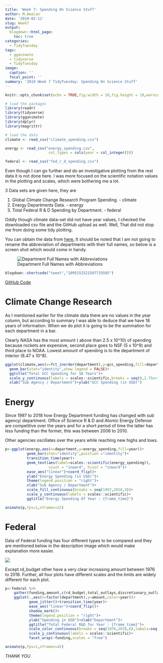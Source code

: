 ```yaml
---
title: 'Week 7: Spending On Science Stuff'
author: M.Amalan
date: '2019-02-11'
slug: Week7
output:
  blogdown::html_page:
    toc: true
categories:
  - TidyTuesday
tags:
  - gganimate
  - tidyverse
  - TidyTuesday
image:
  caption: ''
  focal_point: ''
summary: '2019 Week 7 TidyTuesday: Spending On Science Stuff'  
---
```


```r
knitr::opts_chunk$set(echo = TRUE,fig.width = 10,fig.height = 10,warning = FALSE,message = FALSE)
```


```r
# load the packages 
library(readr)
library(tidyverse)
library(gganimate)
library(dplyr)
library(magrittr)

# load the data
climate <- read_csv("climate_spending.csv")

energy <- read_csv("energy_spending.csv", 
                    col_types = cols(year = col_integer()))

federal <- read_csv("fed_r_d_spending.csv")
```

Even though I can go further and do an investigative plotting from the 
rest data it is not done here. I was more focused on the scientific 
notation values in the plotting and scales, which were bothering me
a lot.

3 Data sets are given here, they are 

1. Global Climate Change Research Program Spending. - climate
2. Energy Departments Data. - energy
3. Total Federal R & D Spending by Department. - federal

Oddly though climate data-set did not have year values, I checked the downloaded
csv file and the GitHub upload as well. Well, That did not stop me from doing 
some tidy plotting.

You can obtain the data from [here.](https://github.com/rfordatascience/tidytuesday/tree/master/data/2019/2019-02-12)
It should be noted that I am not going to rename the abbreviation of departments
with their full names, so below is a screen shot which would come in handy.

![Department Full Names with Abbreviations](department.jpg)

```r
blogdown::shortcode("tweet","1095152521507733505")
```

[GitHub Code](https://github.com/Amalan-ConStat/TidyTuesday/tree/master/2019/Week7)

# Climate Change Research 

As I mentioned earlier for the climate data there are no values in the year column, but according to 
summary I was able to deduce that we have 18 years of information. When we do plot it is going
to be the summation for each department in a bar. 

Clearly NASA has the most amount ( above than 2.5 x 10^10) of spending because rockets are expensive, 
second place goes to NSF (5 x 10^9) and third place to NOAA. Lowest amount of spending is to the 
department of interior (8.47 x 10^8).

```r
ggplot(climate,aes(x=fct_inorder(department),y=gcc_spending,fill=department))+
  geom_bar(stat="identity",show.legend = FALSE)+
  ggtitle("Total GCC Spending for 18 Years")+
  scale_y_continuous(labels = scales::scientific,breaks = seq(0,2.75e+10,0.25e+10))+
  xlab("Sub Agency / Department")+ylab("GCC Spending (in USD)")
```

# Energy 

Since 1997 to 2018 how Energy Department funding has changed with sub agency/ department. 
Office of Science R & D and Atomic Energy Defense are competitive over the years and for 
a short period of time the latter has less funding than the former, this was between 2006 to 2010.

Other agencies oscillates over the years while reaching new highs and lows. 

```r
p<-ggplot(energy,aes(x=department,y=energy_spending,fill=year))+
          geom_bar(stat="identity",position ="identity")+
          transition_time(year)+
          geom_text(aes(label=scales::scientific(energy_spending)),
                    vjust = "inward", hjust = "inward")+
          ease_aes("linear")+coord_flip()+
          ylab("Energy Spending (in USD)")+
          theme(legend.position = "right")+
          xlab("Sub Agency / Department")+
          scale_fill_continuous(breaks = seq(1997,2018,3))+
          scale_y_continuous(labels = scales::scientific)+
          ggtitle("Energy Spending Of Year : {frame_time}")

animate(p,fps=1,nframes=22)
```

# Federal

Data of Federal funding has four different types to be compared and they are mentioned below
in the description image which would make explanation more easier.


![](description.jpg)


Except rd_budget other have a very clear increasing amount between 1976 to 2018. Further,
all four plots have different scales and the limits are widely different for each plot.

```r
p<-federal %>%
    gather(funding,amount,c(rd_budget,total_outlays,discretionary_outlays,gdp)) %>%
    ggplot(.,aes(x=factor(department),y=amount,color=year))+
           geom_jitter()+transition_time(year)+
           ease_aes("linear")+coord_flip()+
           shadow_mark()+
           theme(legend.position = "right")+
           ylab("Spending in USD")+xlab("Department")+
           ggtitle("Total Federal R&D for Year : {frame_time}")+
           scale_color_continuous(breaks = seq(1976,2018,6),labels=seq(1976,2018,6))+
           scale_y_continuous(labels = scales::scientific)+
           facet_wrap(~funding,scales = "free")

animate(p,fps=1,nframes=42)
```

*THANK YOU*